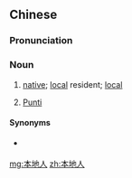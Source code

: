 ==Chinese==
{{zh-forms|type=21}}

===Pronunciation===
{{zh-pron
|m=běndìrén
|c=bun2 dei6 jan4
|mn=pún-tē-lâng/pún-tōe-lâng
|cat=n
}}

===Noun===
{{zh-noun}}

# [[native]]; [[local]] resident; [[local]]
# {{lb|zh|Hong Kong}} [[Punti]]

====Synonyms====
* {{sense|native}} {{zh-l|當地人}}

[[mg:本地人]]
[[zh:本地人]]